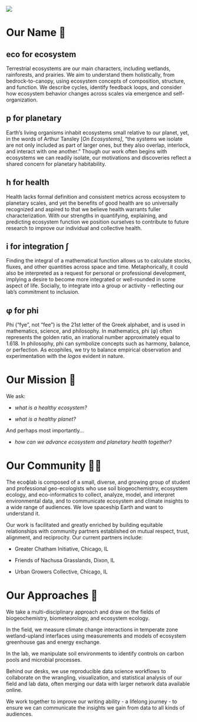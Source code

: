 ![](images/logo/name-only.png){fig-align="left"}

# Our Name 🤔

## eco for ecosystem

Terrestrial ecosystems are our main characters, including wetlands, rainforests, and prairies. We aim to understand them holistically, from bedrock-to-canopy, using ecosystem concepts of composition, structure, and function. We describe cycles, identify feedback loops, and consider how ecosystem behavior changes across scales via emergence and self-organization.

## p for planetary

Earth's living organisms inhabit ecosystems small relative to our planet, yet, in the words of Arthur Tansley \[*On Ecosystems\]*, "the systems we isolate are not only included as part of larger ones, but they also overlap, interlock, and interact with one another." Though our work often begins with ecosystems we can readily isolate, our motivations and discoveries reflect a shared concern for planetary habitability.

## h for **health**

Health lacks formal definition and consistent metrics across ecosystem to planetary scales, and yet the benefits of good health are so universally recognized and aspired to that we believe health warrants fuller characterization. With our strengths in quantifying, explaining, and predicting ecosystem function we position ourselves to contribute to future research to improve our individual and collective health.

## i for **integration** ∫

Finding the integral of a mathematical function allows us to calculate stocks, fluxes, and other quantities across space and time. Metaphorically, it could also be interpreted as a request for personal or professional development, implying a desire to become more integrated or well-rounded in some aspect of life. Socially, to integrate into a group or activity - reflecting our lab's commitment to inclusion.

## φ for **phi**

Phi ("fye", not "fee") is the 21st letter of the Greek alphabet, and is used in mathematics, science, and philosophy. In mathematics, phi (φ) often represents the golden ratio, an irrational number approximately equal to 1.618. In philosophy, phi can symbolize concepts such as harmony, balance, or perfection. As ecophiles, we try to balance empirical observation and experimentation with the *logos* evident in nature.

# **Our Mission 🫡**

We ask:

-   *what is a healthy ecosystem?*

-   *what is a healthy planet?*

And perhaps most importantly...

-   *how can we advance ecosystem and planetary health together?*

# Our Community 👯‍♂️

The ecoϕlab is composed of a small, diverse, and growing group of student and professional geo-ecologists who use soil biogeochemistry, ecosystem ecology, and eco-informatics to collect, analyze, model, and interpret environmental data, and to communicate ecosystem and climate insights to a wide range of audiences. We love spaceship Earth and want to understand it.

Our work is facilitated and greatly enriched by building equitable relationships with community partners established on mutual respect, trust, alignment, and reciprocity. Our current partners include:

-   Greater Chatham Initiative, Chicago, IL 

-   Friends of Nachusa Grasslands, Dixon, IL  

-   Urban Growers Collective, Chicago, IL

# Our Approaches 🔬

We take a multi-disciplinary approach and draw on the fields of biogeochemistry, biometeorology, and ecosystem ecology. 

In the field, we measure climate change interactions in temperate zone wetland-upland interfaces using measurements and models of ecosystem greenhouse gas and energy exchange. 

In the lab, we manipulate soil environments to identify controls on carbon pools and microbial processes. 

Behind our desks, we use reproducible data science workflows to collaborate on the wrangling, visualization, and statistical analysis of our field and lab data, often merging our data with larger network data available online. 

We work together to improve our writing ability - a lifelong journey - to ensure we can communicate the insights we gain from data to all kinds of audiences.
